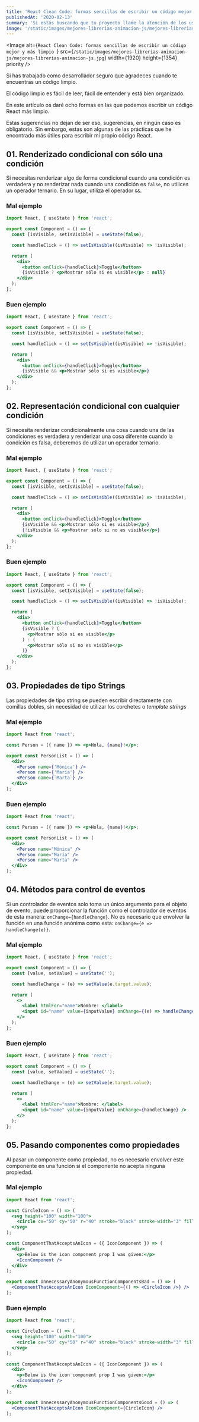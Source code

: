 ```yaml
---
title: 'React Clean Code: formas sencillas de escribir un código mejor y más limpio '
publishedAt: '2020-02-13'
summary: 'Si estás buscando que tu proyecto llame la atención de los usuarios deberías de leer este artículo para incluir animaciones.'
image: '/static/images/mejores-librerias-animacion-js/mejores-librerias-animacion-js.jpg'
---
```


<!-- https://dev.to/thawkin3/react-clean-code-simple-ways-to-write-better-and-cleaner-code-2loa -->

<Image
  alt={`React Clean Code: formas sencillas de escribir un código mejor y más limpio `}
  src={`/static/images/mejores-librerias-animacion-js/mejores-librerias-animacion-js.jpg`}
  width={1920}
  height={1354}
  priority
/>

Si has trabajado como desarrollador seguro que agradeces cuando te encuentras un código limpio.

El código limpio es fácil de leer, fácil de entender y está bien organizado.

En este artículo os daré ocho formas en las que podemos escribir un código React más limpio.

Estas sugerencias no dejan de ser eso, sugerencias, en ningún caso es obligatorio.
Sin embargo, estas son algunas de las prácticas que he encontrado más útiles para escribir mi propio código React.

## 01. Renderizado condicional con sólo una condición

Si necesitas renderizar algo de forma condicional cuando una condición es verdadera y no renderizar nada cuando una condición es `false`, no utilices un operador ternario. En su lugar, utiliza el operador `&&`.

### Mal ejemplo

```jsx
import React, { useState } from 'react';

export const Component = () => {
  const [isVisible, setIsVisible] = useState(false);

  const handleClick = () => setIsVisible((isVisible) => !isVisible);

  return (
    <div>
      <button onClick={handleClick}>Toggle</button>
      {isVisible ? <p>Mostrar sólo si es visible</p> : null}
    </div>
  );
};
```

### Buen ejemplo

```jsx
import React, { useState } from 'react';

export const Component = () => {
  const [isVisible, setIsVisible] = useState(false);

  const handleClick = () => setIsVisible((isVisible) => !isVisible);

  return (
    <div>
      <button onClick={handleClick}>Toggle</button>
      {isVisible && <p>Mostrar sólo si es visible</p>}
    </div>
  );
};
```

## 02. Representación condicional con cualquier condición

Si necesita renderizar condicionalmente una cosa cuando una de las condiciones es verdadera y renderizar una cosa diferente cuando la condición es falsa, deberemos de utilizar un operador ternario.

### Mal ejemplo

```jsx
import React, { useState } from 'react';

export const Component = () => {
  const [isVisible, setIsVisible] = useState(false);

  const handleClick = () => setIsVisible((isVisible) => !isVisible);

  return (
    <div>
      <button onClick={handleClick}>Toggle</button>
      {isVisible && <p>Mostrar sólo si es visible</p>}
      {!isVisible && <p>Mostrar sólo si no es visible</p>}
    </div>
  );
};
```

### Buen ejemplo

```jsx
import React, { useState } from 'react';

export const Component = () => {
  const [isVisible, setIsVisible] = useState(false);

  const handleClick = () => setIsVisible((isVisible) => !isVisible);

  return (
    <div>
      <button onClick={handleClick}>Toggle</button>
      {isVisible ? (
        <p>Mostrar sólo si es visible</p>
      ) : (
        <p>Mostrar sólo si no es visible</p>
      )}
    </div>
  );
};
```

## 03. Propiedades de tipo Strings

Las propiedades de tipo string se pueden escribir directamente con comillas dobles, sin necesidad de utilizar los corchetes o _template strings_

### Mal ejemplo

```jsx
import React from 'react';

const Person = ({ name }) => <p>Hola, {name}!</p>;

export const PersonList = () => (
  <div>
    <Person name={'Mónica'} />
    <Person name={'María'} />
    <Person name={`Marta`} />
  </div>
);
```

### Buen ejemplo

```jsx
import React from 'react';

const Person = ({ name }) => <p>Hola, {name}!</p>;

export const PersonList = () => (
  <div>
    <Person name="Mónica" />
    <Person name="María" />
    <Person name="Marta" />
  </div>
);
```

## 04. Métodos para control de eventos

Si un controlador de eventos solo toma un único argumento para el objeto de evento, puede proporcionar la función como el controlador de eventos de esta manera: `onChange={handleChange}`. No es necesario que envolver la función en una función anónima como esta: `onChange={e => handleChange(e)}`.

### Mal ejemplo

```jsx
import React, { useState } from 'react';

export const Component = () => {
  const [value, setValue] = useState('');

  const handleChange = (e) => setValue(e.target.value);

  return (
    <>
      <label htmlFor="name">Nombre: </label>
      <input id="name" value={inputValue} onChange={(e) => handleChange(e)} />
    </>
  );
};
```

### Buen ejemplo

```jsx
import React, { useState } from 'react';

export const Component = () => {
  const [value, setValue] = useState('');

  const handleChange = (e) => setValue(e.target.value);

  return (
    <>
      <label htmlFor="name">Nombre: </label>
      <input id="name" value={inputValue} onChange={handleChange} />
    </>
  );
};
```

## 05. Pasando componentes como propiedades

Al pasar un componente como propiedad, no es necesario envolver este componente en una función si el componente no acepta ninguna propiedad.

### Mal ejemplo

```jsx
import React from 'react';

const CircleIcon = () => (
  <svg height="100" width="100">
    <circle cx="50" cy="50" r="40" stroke="black" stroke-width="3" fill="red" />
  </svg>
);

const ComponentThatAcceptsAnIcon = ({ IconComponent }) => (
  <div>
    <p>Below is the icon component prop I was given:</p>
    <IconComponent />
  </div>
);

export const UnnecessaryAnonymousFunctionComponentsBad = () => (
  <ComponentThatAcceptsAnIcon IconComponent={() => <CircleIcon />} />
);
```

### Buen ejemplo

```jsx
import React from 'react';

const CircleIcon = () => (
  <svg height="100" width="100">
    <circle cx="50" cy="50" r="40" stroke="black" stroke-width="3" fill="red" />
  </svg>
);

const ComponentThatAcceptsAnIcon = ({ IconComponent }) => (
  <div>
    <p>Below is the icon component prop I was given:</p>
    <IconComponent />
  </div>
);

export const UnnecessaryAnonymousFunctionComponentsGood = () => (
  <ComponentThatAcceptsAnIcon IconComponent={CircleIcon} />
);
```
